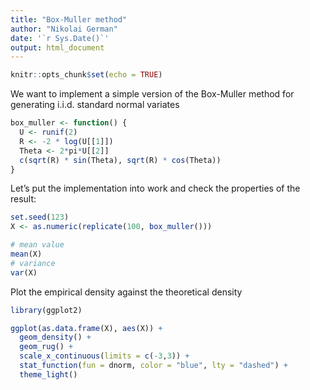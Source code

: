 ```yaml
---
title: "Box-Muller method"
author: "Nikolai German"
date: '`r Sys.Date()`'
output: html_document
---
```


```r
knitr::opts_chunk$set(echo = TRUE)
```

We want to implement a simple version of the Box-Muller method for generating i.i.d. standard normal variates

```r
box_muller <- function() {
  U <- runif(2)
  R <- -2 * log(U[[1]])
  Theta <- 2*pi*U[[2]]
  c(sqrt(R) * sin(Theta), sqrt(R) * cos(Theta))
}
```

Let's put the implementation into work and check the properties of the result:

```r
set.seed(123)
X <- as.numeric(replicate(100, box_muller()))

# mean value
mean(X)
# variance
var(X)
```
Plot the empirical density against the theoretical density

```r
library(ggplot2)

ggplot(as.data.frame(X), aes(X)) +
  geom_density() +
  geom_rug() +
  scale_x_continuous(limits = c(-3,3)) +
  stat_function(fun = dnorm, color = "blue", lty = "dashed") +
  theme_light()
```


